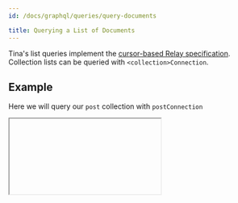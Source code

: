 ```yaml
---
id: /docs/graphql/queries/query-documents

title: Querying a List of Documents
---
```


Tina's list queries implement the [cursor-based Relay specification](https://relay.dev/graphql/connections.htm). Collection lists can be queried with `<collection>Connection`.

## Example

Here we will query our `post` collection with `postConnection`

<Iframe
  iframeSrc="/api/graphiql/?query=%7B%0A%20%20postConnection%20%7B%0A%20%20%20%20edges%20%7B%0A%20%20%20%20%20%20node%20%7B%0A%20%20%20%20%20%20%20%20id%0A%20%20%20%20%20%20%20%20title%0A%20%20%20%20%20%20%7D%0A%20%20%20%20%7D%0A%20%20%7D%0A%7D%0A"
  height={400}
/>
